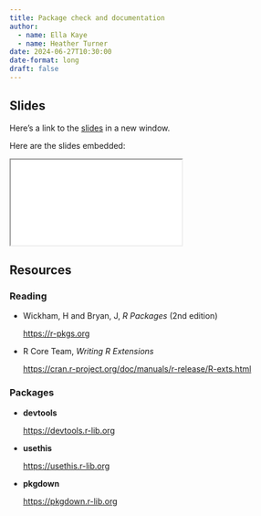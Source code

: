 ```yaml
---
title: Package check and documentation
author: 
  - name: Ella Kaye
  - name: Heather Turner
date: 2024-06-27T10:30:00
date-format: long
draft: false
---
```


## Slides

Here's a link to the [slides](/slides/05-check-package-documentation/index.qmd){target="_blank"} in a new window. 

Here are the slides embedded:

<iframe class="slide-deck ar3x2" src="/slides/05-check-package-documentation/index.html" title="05-check-package-documentation slides">
</iframe>

## Resources

### Reading

- Wickham, H and Bryan, J, _R Packages_ (2nd edition)

  <https://r-pkgs.org>

- R Core Team, _Writing R Extensions_

  <https://cran.r-project.org/doc/manuals/r-release/R-exts.html>

### Packages

- **devtools**

  <https://devtools.r-lib.org>
  
- **usethis**

  <https://usethis.r-lib.org>

- **pkgdown**

  <https://pkgdown.r-lib.org>

